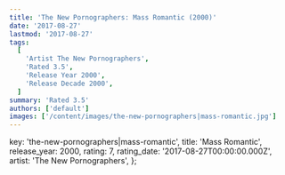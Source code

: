 ```yaml
---
title: 'The New Pornographers: Mass Romantic (2000)'
date: '2017-08-27'
lastmod: '2017-08-27'
tags:
  [
    'Artist The New Pornographers',
    'Rated 3.5',
    'Release Year 2000',
    'Release Decade 2000',
  ]
summary: 'Rated 3.5'
authors: ['default']
images: ['/content/images/the-new-pornographers|mass-romantic.jpg']
---
```


  key: 'the-new-pornographers|mass-romantic',
  title: 'Mass Romantic',
  release_year: 2000,
  rating: 7,
  rating_date: '2017-08-27T00:00:00.000Z',
  artist: 'The New Pornographers',
};

<MusicRating data={data} />
